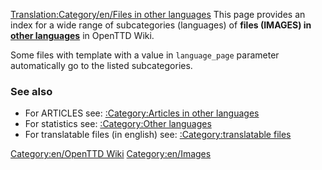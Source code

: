 [[Translation:Category/en/Files in other languages]]
This page provides an index for a wide range of subcategories (languages) of '''files (IMAGES) in [[Category/en/Other languages|other languages]]''' in OpenTTD Wiki.

Some files with {{en/S|Other languages files}} template with a value in <code>language_page</code> parameter automatically go to the listed subcategories.

===See also===
*For ARTICLES see: [[Category/en/Articles in other languages|:Category:Articles in other languages]]
*For statistics see: [[Category/en/Other languages|:Category:Other languages]]
*For translatable files (in english) see: [[Category/en/Translatable files|:Category:translatable files]]

[[Category:en/OpenTTD Wiki]][[Category:en/Images]]